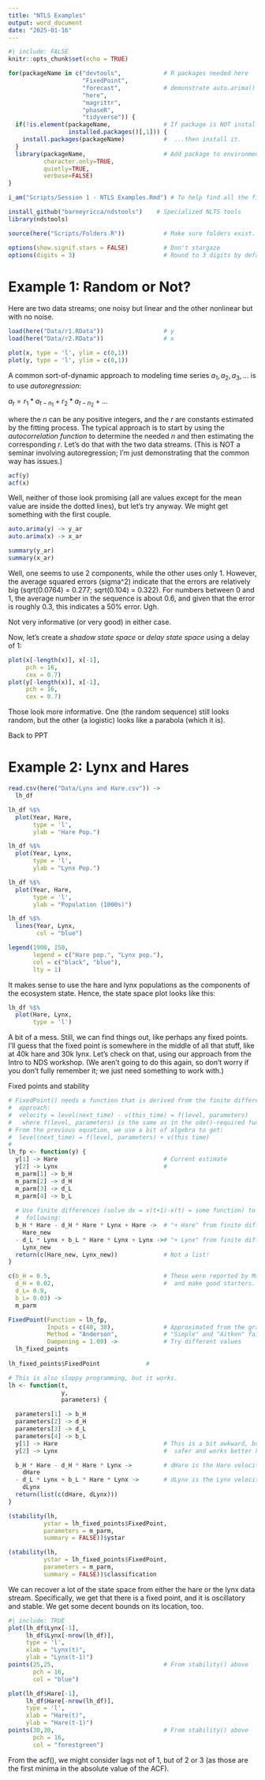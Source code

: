 ```yaml
---
title: "NTLS Examples"
output: word_document
date: "2025-01-16"
---
```



```r
#| include: FALSE
knitr::opts_chunk$set(echo = TRUE)

for(packageName in c("devtools",            # R packages needed here
                     "FixedPoint",
                     "forecast",            # demonstrate auto.arima() use
                     "here",
                     "magrittr",
                     "phaseR",
                     "tidyverse")) {
  if(!is.element(packageName,               # If package is NOT installed...
                 installed.packages()[,1])) {
    install.packages(packageName)           #  ...then install it.
  }
  library(packageName,                      # Add package to environment
          character.only=TRUE,
          quietly=TRUE,
          verbose=FALSE)
}

i_am("Scripts/Session 1 - NTLS Examples.Rmd") # To help find all the files.

install_github("barneyricca/ndstools")    # Specialized NLTS tools
library(ndstools)

source(here("Scripts/Folders.R"))           # Make sure folders exist.

options(show.signif.stars = FALSE)          # Don't stargaze
options(digits = 3)                         # Round to 3 digits by default
```

# Example 1: Random or Not?

Here are two data streams; one noisy but linear and the other nonlinear but with no noise.
```r
load(here("Data/r1.RData"))                 # y
load(here("Data/r2.RData"))                 # x

plot(x, type = 'l', ylim = c(0,1))
plot(y, type = 'l', ylim = c(0,1))
```


A common sort-of-dynamic approach to modeling time series $a_1, a_2, a_3, ...$ is to use *autoregression*:

$a_t = r_1 * a_{t-n_1} + r_2 * a_{t-n_2} + ...$

where the *n* can be any positive integers, and the *r* are constants estimated by the fitting process. The typical approach is to start by using the *autocorrelation function* to determine the needed *n* and then estimating the corresponding *r*. Let's do that with the two data streams. (This is NOT a seminar involving autoregression; I'm just demonstrating that the common way has issues.)


```r
acf(y)
acf(x)
```
Well, neither of those look promising (all are values except for the mean value are inside the dotted lines), but let's try anyway. We might get something with the first couple.

```r
auto.arima(y) -> y_ar
auto.arima(x) -> x_ar

summary(y_ar)
summary(x_ar)

```
Well, one seems to use 2 components, while the other uses only 1. However, the average squared errors (sigma^2) indicate that the errors are relatively big (sqrt(0.0764) = 0.277; sqrt(0.104) = 0.322). For numbers between 0 and 1, the average number in the sequence is about 0.6, and given that the error is roughly 0.3, this indicates a 50% error. Ugh.

Not very informative (or very good) in either case.

Now, let's create a *shadow state space* or *delay state space* using a delay of 1:
```r
plot(x[-length(x)], x[-1],
     pch = 16,
     cex = 0.7)
plot(y[-length(x)], x[-1],
     pch = 16,
     cex = 0.7)

```

Those look more informative. One (the random sequence) still looks random, but the other (a logistic) looks like a parabola (which it is).

Back to PPT

# Example 2: Lynx and Hares

```r
read.csv(here("Data/Lynx and Hare.csv")) ->
  lh_df
```

```r
lh_df %$%
  plot(Year, Hare,
       type = 'l',
       ylab = "Hare Pop.")

lh_df %$%
  plot(Year, Lynx,
       type = 'l',
       ylab = "Lynx Pop.")

```

```r
lh_df %$%
  plot(Year, Hare,
       type = 'l',
       ylab = "Population (1000s)")

lh_df %$%
  lines(Year, Lynx,
        col = "blue")

legend(1900, 150,
       legend = c("Hare pop.", "Lynx pop."),
       col = c("black", "blue"),
       lty = 1)
```


It makes sense to use the hare and lynx populations as the components of the ecosystem state. Hence, the state space plot looks like this:

```r
lh_df %$%
  plot(Hare, Lynx,
       type = 'l')
```
A bit of a mess. Still, we can find things out, like perhaps any fixed points.
I'll guess that the fixed point is somewhere in the middle of all that stuff, like at 40k hare and 30k lynx. Let's check on that, using our approach from the Intro to NDS workshop. (We aren't going to do this again, so don't worry if you don't fully remember it; we just need something to work with.)

Fixed points and stability
```r
# FixedPoint() needs a function that is derived from the finite difference
#  approach:
#  velocity = level(next_time) - v(this_time) = f(level, parameters)
#   where f(level, parameters) is the same as in the ode()-required function.
# From the previous equation, we use a bit of algebra to get:
#  level(next_time) = f(level, parameters) + v(this time)
# 
lh_fp <- function(y) {
  y[1] -> Hare                              # Current estimate
  y[2] -> Lynx                              #
  m_parm[1] -> b_H
  m_parm[2] -> d_H
  m_parm[3] -> d_L
  m_parm[4] -> b_L
  
  # Use finite differences (solve dx = x(t+1)-x(t) = some function) to get the 
  #  following:
  b_H * Hare - d_H * Hare * Lynx + Hare ->  # "+ Hare" from finite differences
    Hare_new
  - d_L * Lynx + b_L * Hare * Lynx + Lynx -># "+ Lynx" from finite differences
    Lynx_new
  return(c(Hare_new, Lynx_new))             # Not a list!
}

c(b_H = 0.5,                                # These were reported by Mahaffy
  d_H = 0.02,                               #  and make good starters.
  d_L= 0.9, 
  b_L= 0.03) ->
  m_parm

FixedPoint(Function = lh_fp,
           Inputs = c(40, 30),              # Approximated from the graph
           Method = "Anderson",             # "Simple" and "Aitken" fail
           Dampening = 1.00) ->             # Try different values
  lh_fixed_points
  
lh_fixed_points$FixedPoint             #

```

```r

# This is also sloppy programming, but it works.
lh <- function(t,
               y,
               parameters) {

  parameters[1] -> b_H
  parameters[2] -> d_H
  parameters[3] -> d_L
  parameters[4] -> b_L
  y[1] -> Hare                              # This is a bit awkward, but it is
  y[2] -> Lynx                              #  safer and works better here

  b_H * Hare - d_H * Hare * Lynx ->         # dHare is the Hare velocity
    dHare
  - d_L * Lynx + b_L * Hare * Lynx ->       # dLynx is the Lynx velocity
    dLynx
  return(list(c(dHare, dLynx)))
}

(stability(lh, 
          ystar = lh_fixed_points$FixedPoint, 
          parameters = m_parm,
          summary = FALSE))$ystar

(stability(lh, 
          ystar = lh_fixed_points$FixedPoint, 
          parameters = m_parm,
          summary = FALSE))$classification

```

We can recover a lot of the state space from either the hare or the lynx data stream. Specifically, we get that there is a fixed point, and it is oscillatory and stable. We get some decent bounds on its location, too.

```r
#| include: TRUE
plot(lh_df$Lynx[-1],
     lh_df$Lynx[-nrow(lh_df)],
     type = 'l',
     xlab = "Lynx(t)",
     ylab = "Lynx(t-1)")
points(25,25,                               # From stability() above        
       pch = 16,
       col = "blue")

plot(lh_df$Hare[-1],
     lh_df$Hare[-nrow(lh_df)],
     type = 'l',
     xlab = "Hare(t)",
     ylab = "Hare(t-1)")
points(30,30,                               # From stability() above        
       pch = 16,
       col = "forestgreen")

```

From the acf(), we might consider lags not of 1, but of 2 or 3 (as those are the first minima in the absolute value of the ACF).